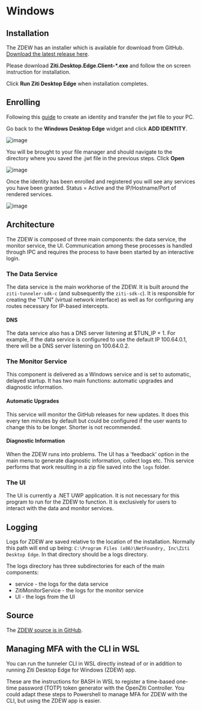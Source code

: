 
# Windows

## Installation

The ZDEW has an installer which is available for download from GitHub.
[Download the latest release here](https://github.com/openziti/desktop-edge-win/releases/latest).

Please download **Ziti.Desktop.Edge.Client-*.exe** and follow the on screen instruction for installation.

Click **Run Ziti Desktop Edge** when installation completes.

## Enrolling 

Following this [guide](/docs/learn/core-concepts/identities/creating) to create an identity and transfer the jwt file to your PC.

Go back to the **Windows Desktop Edge** widget and click **ADD IDENTITY**.

![image](/img/clients/windows-install6.jpg)

You will be brought to your file manager and should navigate to the directory where you saved the .jwt file in the previous steps. Click **Open**

![image](/img/clients/windows-install7.jpg)

Once the identity has been enrolled and registered you will see any services you have been granted. Status = Active and the IP/Hostname/Port of rendered services.

![image](/img/clients/windows-install8.jpg)

## Architecture
The ZDEW is composed of three main components: the data service, the monitor service, the UI. Communication among
these processes is handled through IPC and requires the process to have been started by an interactive login.

### The Data Service
The data service is the main workhorse of the ZDEW. It is built around the `ziti-tunneler-sdk-c` (and subsequently the
`ziti-sdk-c`). It is responsible for creating the "TUN" (virtual network interface) as well as for configuring any
routes necessary for IP-based intercepts.

#### DNS
The data service also has a DNS server listening at $TUN_IP + 1. For example, if the data service is configured to use
the default IP 100.64.0.1, there will be a DNS server listening on 100.64.0.2.

### The Monitor Service
This component is delivered as a Windows service and is set to automatic, delayed startup. It has two main functions:
automatic upgrades and diagnostic information.

#### Automatic Upgrades
This service will monitor the GitHub releases for new updates. It does this every ten minutes by default but could be
configured if the user wants to change this to be longer. Shorter is not recommended.

#### Diagnostic Information
When the ZDEW runs into problems. The UI has a 'feedback' option in the main menu to generate diagnostic information,
collect logs etc. This service performs that work resulting in a zip file saved into the `logs` folder.

### The UI
The UI is currently a .NET UWP application. It is not necessary for this program to run for the ZDEW to function. It
is exclusively for users to interact with the data and monitor services.

## Logging
Logs for ZDEW are saved relative to the location of the installation. Normally this path will end up being:
`C:\Program Files (x86)\NetFoundry, Inc\Ziti Desktop Edge`. In that directory should be a logs directory.

The logs directory has three subdirectories for each of the main components:

* service - the logs for the data service
* ZitiMonitorService - the logs for the monitor service
* UI - the logs from the UI

## Source

The [ZDEW source is in GitHub](https://github.com/openziti/desktop-edge-win).

## Managing MFA with the CLI in WSL

You can run the tunneler CLI in WSL directly instead of or in addition to running Ziti Desktop Edge for Windows (ZDEW) app. 

These are the instructions for BASH in WSL to register a time-based one-time password (TOTP) token generator with the OpenZiti Controller. You could adapt these steps to Powershell to manage MFA for ZDEW with the CLI, but using the ZDEW app is easier.

<TunnelerMfa/>